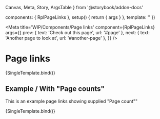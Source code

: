   Canvas,
  Meta,
  Story,
  ArgsTable
} from '@storybook/addon-docs'

  components: { RplPageLinks },
  setup() {
    return { args }
  },
  template: '<RplPageLinks v-bind="args" />'
})

<Meta
  title='WIP/Components/Page links'
  component={RplPageLinks}
  args={{
    prev: { text: 'Check out this page', url: '#page' },
    next: { text: 'Another page to look at', url: '#another-page' },
  }}
/>

# Page links

<ArgsTable of={RplPageLinks} />

<Canvas>
  <Story
    name='Page links'
    play={a11yStoryCheck}
  >
    {SingleTemplate.bind()}
  </Story>
</Canvas>

## Example / With "Page counts"

This is an example page links showing supplied "Page count""

<Canvas>
  <Story
    name='Example/Count'
    play={a11yStoryCheck}
    args={{
      prev: { text: '2 of 5', url: '#page' },
      next: { text: '4 of 5', url: '#another-page' },
    }}
  >
    {SingleTemplate.bind()}
  </Story>
</Canvas>
